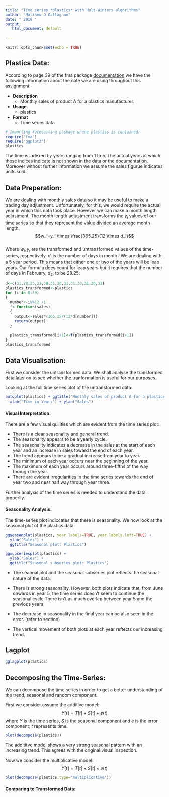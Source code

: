```yaml
---
title: "Time series *plastics* with Holt-Winters algorithms"
author: "Matthew O'Callaghan"
date: " 2019 "
output: 
   html_document: default
   
---
```

<!-- ----------------------------------------------- --> 

```r
knitr::opts_chunk$set(echo = TRUE)
```
<!-- ----------------------------------------------- --> 
<!-- ----------------DATA IMPORT-------------------- --> 
<!-- ----------------------------------------------- --> 
## Plastics Data:
According to page 39 of the fma package [documentation ](www.https://cloud.r-project.org/web/packages/fma/fma.pdf) we have the following information about the date we are using throughout this assignment: 

* **Description**
  + Monthly sales of product A for a plastics  manufacturer.
* **Usage**
  + plastics
* **Format**
  + Time series data
  
  
```r
# Importing forecasting package where plastics is contained:
require("fma")
require("ggplot2")
plastics
```
The time is indexed by years ranging from 1 to 5. The actual years at which these indices indicate is not shown in the data or the documentation. Moreover without further information we assume the sales figurue indicates units sold.

<!-- ----------------------------------------------- --> 
<!-- ------------DATA VISUALISATION------------------ -->
<!-- ----------------------------------------------- --> 
## Data Preperation:
We are dealing with monthly sales data so it may be useful to make a trading day adjustment. Unfortunately, for this, we would require the actual year in which this data took place. However we can make a month length adjustment. The month length adjustment transforms the $y_i$ values of our time series so that they represent the value divided an average month length:
$$w_i=y_i \times \frac{365.25}{12 \times d_i}$$    
Where $w_i,y_i$ are the transformed and untransformed values of the time-series, respectively. $d_i$ is the number of days in month $i$.We are dealing with a 5 year period. This means that either one or two of the years will be leap years. 
Our formula does count for leap years but it requires that the number of days in February, $d_2$, to be $28.25$.
```r
d<-c(31,28.25,31,30,31,30,31,31,30,31,30,31)
plastics_transformed<-plastics
for (i in 0:59) 
{
  number<-i%%12 +1
  f<-function(sales)
  {
    output<-sales*(365.25/(12*d[number]))
    return(output)
  }
  
  plastics_transformed[i+1]<-f(plastics_transformed[i+1])
}
plastics_transformed
```


## Data Visualisation:
First we consider the untransformed data. We shall analyse the transformed data later on to see whether the tranformation is useful for our purposes.

Looking at the full time series plot of the untransformed data:
```r
autoplot(plastics) + ggtitle("Monthly sales of product A for a plastics manufacturer. ") +
  xlab("Time in Years") + ylab("Sales")
```




#### Visual Interpretation:
There are a few visual quilities which are evident from the time series plot:

* There is a clear seasonality and general trend.
* The seasonality appears to be a yearly cycle.
* The seasonality indicates a decrease in the sales at the start of each year and an increase in sales toward the end of each year.
* The trend appears to be a gradual increase from year to year.
* The minimum of each year occurs near the beginning of the year.
* The maximum of each year occurs around three-fifths of the way through the year.
* There are evident irregularities in the time series towards the end of year two and near half way through year three.

Further analysis of the time series is needed to understand the data properlly. 

#### Seasonality Analysis:
The time-series plot indiccates that there is seasonality. We now look at the seasonal plot of the plastics data:

```r
ggseasonplot(plastics, year.labels=TRUE, year.labels.left=TRUE) +
  ylab("Sales") +
  ggtitle("Seasonal plot: Plastics")

ggsubseriesplot(plastics) +
  ylab("Sales") +
  ggtitle("Seasonal subseries plot: Plastics")
```

* The seaonal plot and the seasonal subseries plot reflects the seasonal nature of the data. 
* There is strong seasonality. However, both plots indicate that, from June onwards in year 5, the time series doesn't seem to continue the seasonal cycle There isn't as much overlap between year 5 and the previous years.

* The decrease in seasonality in the final year can be also seen in the error. (refer to section)

* The vertical movement of both plots at each year reftects our increasing trend.

## Lagplot
```r
gglagplot(plastics)
```

## Decomposing the Time-Series:
We can decompose the time series in order to get a better understanding of the trend, seasonal and random component.   

First we consider assume the additive model: 
$$Y[t]=T[t]+S[t]+e(t)$$
where $Y$ is the time series, $S$ is the seasonal component and $e$ is the error component; $t$ represents time.
```r
plot(decompose(plastics))
```
The addititve model shows a very strong seasonal pattern with an increasing trend. This agrees with the original visual inspection. 



Now we consider the multiplicative model:  
$$Y[t]=T[t]\times S[t]\times e(t)$$
```r
plot(decompose(plastics,type="multiplicative"))
```



#### Comparing to Transformed Data:
